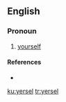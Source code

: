 ==English==

===Pronoun===
{{en-pron|the reflexive case of|ye}}

# {{Geordie}} [[yourself]]

====References====
* {{R:Dobson & Irwin Newcastle 1970}}

[[ku:yersel]]
[[tr:yersel]]